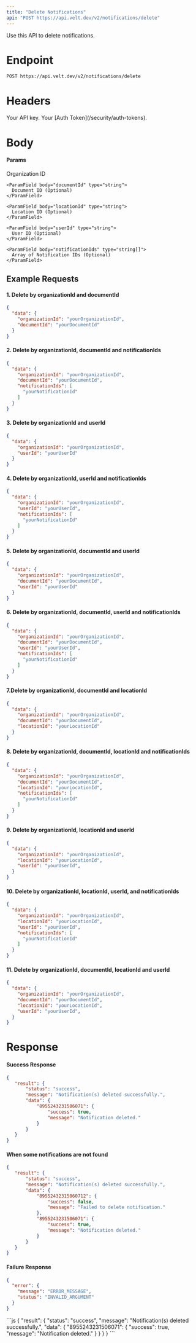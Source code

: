 ```yaml
---
title: "Delete Notifications"
api: "POST https://api.velt.dev/v2/notifications/delete"
---
```


Use this API to delete notifications.

# Endpoint

`POST https://api.velt.dev/v2/notifications/delete`

# Headers

<ParamField header="x-velt-api-key" type="string" required>
  Your API key.
</ParamField>

<ParamField header="x-velt-auth-token" type="string" required>
  Your [Auth Token](/security/auth-tokens).
</ParamField>

# Body

#### Params

<ParamField body="data" type="object" required>
  <Expandable title="properties">
    <ParamField body="organizationId" type="string" required>
      Organization ID
    </ParamField>

    <ParamField body="documentId" type="string">
      Document ID (Optional)
    </ParamField>

    <ParamField body="locationId" type="string">
      Location ID (Optional)
    </ParamField>

    <ParamField body="userId" type="string">
      User ID (Optional)
    </ParamField>

    <ParamField body="notificationIds" type="string[]">
      Array of Notification IDs (Optional)
    </ParamField>
  </Expandable>
</ParamField>

## **Example Requests**

#### 1. Delete by organizationId and documentId

```JSON
{
  "data": {
    "organizationId": "yourOrganizationId",
    "documentId": "yourDocumentId"
  }
}
```

#### 2. Delete by organizationId, documentId and notificationIds

```JSON
{
  "data": {
    "organizationId": "yourOrganizationId",
    "documentId": "yourDocumentId",
    "notificationIds": [
      "yourNotificationId"
    ]
  }
}
```

#### 3. Delete by organizationId and userId

```JSON
{
  "data": {
    "organizationId": "yourOrganizationId",
    "userId": "yourUserId"
  }
}
```

#### 4. Delete by organizationId, userId and notificationIds

```JSON
{
  "data": {
    "organizationId": "yourOrganizationId",
    "userId": "yourUserId",
    "notificationIds": [
      "yourNotificationId"
    ]
  }
}
```

#### 5. Delete by organizationId, documentId and userId

```JSON
{
  "data": {
    "organizationId": "yourOrganizationId",
    "documentId": "yourDocumentId",
    "userId": "yourUserId"
  }
}
```

#### 6. Delete by organizationId, documentId, userId and notificationIds

```JSON
{
  "data": {
    "organizationId": "yourOrganizationId",
    "documentId": "yourDocumentId",
    "userId": "yourUserId",
    "notificationIds": [
      "yourNotificationId"
    ]
  }
}
```

#### 7.Delete by organizationId, documentId and locationId

```JSON
{
  "data": {
    "organizationId": "yourOrganizationId",
    "documentId": "yourDocumentId",
    "locationId": "yourLocationId"
  }
}
```

#### 8. Delete by organizationId, documentId, locationId and notificationIds

```JSON
{
  "data": {
    "organizationId": "yourOrganizationId",
    "documentId": "yourDocumentId",
    "locationId": "yourLocationId",
    "notificationIds": [
      "yourNotificationId"
    ]
  }
}
```

#### 9. Delete by organizationId, locationId and userId

```JSON
{
  "data": {
    "organizationId": "yourOrganizationId",
    "locationId": "yourLocationId",
    "userId": "yourUserId",
  }
}
```

#### 10. Delete by organizationId, locationId, userId, and notificationIds

```JSON
{
  "data": {
    "organizationId": "yourOrganizationId",
    "locationId": "yourLocationId",
    "userId": "yourUserId",
    "notificationIds": [
      "yourNotificationId"
    ]
  }
}
```

#### 11. Delete by organizationId, documentId, locationId and userId

```JSON
{
  "data": {
    "organizationId": "yourOrganizationId",
    "documentId": "yourDocumentId",
    "locationId": "yourLocationId",
    "userId": "yourUserId",
  }
}
```


# Response

#### Success Response

```JSON
{
   "result": {
       "status": "success",
       "message": "Notification(s) deleted successfully.",
       "data": {
           "8955243231506071": {
               "success": true,
               "message": "Notification deleted."
           }
       }
   }
}
```
#### When some notifications are not found
```JSON
{
   "result": {
       "status": "success",
       "message": "Notification(s) deleted successfully.",
       "data": {
           "89552432315060712": {
               "success": false,
               "message": "Failed to delete notification."
           },
           "8955243231506071": {
               "success": true,
               "message": "Notification deleted."
           }
       }
   }
}
```

#### Failure Response

```JSON
{
  "error": {
    "message": "ERROR_MESSAGE",
    "status": "INVALID_ARGUMENT"
  }
}
```

<ResponseExample>
```js
{
   "result": {
       "status": "success",
       "message": "Notification(s) deleted successfully.",
       "data": {
           "8955243231506071": {
               "success": true,
               "message": "Notification deleted."
           }
       }
   }
}
```
</ResponseExample>